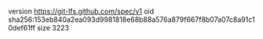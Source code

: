 version https://git-lfs.github.com/spec/v1
oid sha256:153eb840a2ea093d9981818e68b88a576a879f667f8b07a07c8a91c10def61ff
size 3223

